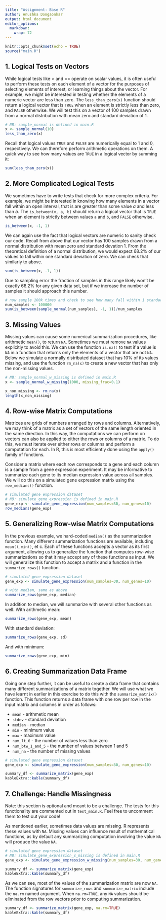 ```yaml
---
title: "Assignment: Base R"
author: Anushka Dongaonkar
output: html_document
editor_options: 
  markdown: 
    wrap: 72
---
```


```r
knitr::opts_chunk$set(echo = TRUE)
source("main.R")
```

## 1. Logical Tests on Vectors

While logical tests like \> and == operate on scalar values, it is often
useful to perform these tests on each element of a vector for the
purposes of selecting elements of interest, or learning things about the
vector. For example, we might be interested in testing whether the
elements of a numeric vector are less than zero. The `less_than_zero(x)`
function should return a logical vector that is `TRUE` when an element
is strictly less than zero, and `FALSE` otherwise. We will test this on
a vector of 100 samples drawn from a normal distribution with mean zero
and standard deviation of 1.

```r
# NB: sample_normal is defined in main.R
x <- sample_normal(10)
less_than_zero(x)
```

Recall that logical values `TRUE` and `FALSE` are numerically equal to 1
and 0, respectively. We can therefore perform arithmetic operations on
them. A quick way to see how many values are `TRUE` in a logical vector
by summing it:

```r
sum(less_than_zero(x))
```

## 2. More Complicated Logical Tests

We sometimes have to write tests that check for more complex criteria.
For example, we might be interested in knowing how many elements in a
vector fall within an open interval, that is are greater than some value
$a$ and less than $b$. The `is_between(x, a, b)` should return a logical
vector that is `TRUE` when an element is strictly between values `a` and
`b`, and `FALSE` otherwise.

```r
is_between(x, -1, 1)
```

We can again use the fact that logical vectors are numeric to sanity
check our code. Recall from above that our vector has 100 samples drawn
from a normal distribution with mean zero and standard devation 1. From
the theoretical definition of a normal distribution, we would expect
68.2% of our values to fall within one standard deviation of zero. We
can check that similarly to above.

```r
sum(is_between(x, -1, 1))
```

Due to sampling error the fraction of samples in this range likely won't
be exactly 68.2% for any given data set, but if we increase the number
of samples it should approach this number.

```r
# now sample 100k times and check to see how many fall within 1 standard deviation of 0
num_samples <- 100000
sum(is_between(sample_normal(num_samples), -1, 1))/num_samples
```

## 3. Missing Values

Missing values can cause some numerical summarization procedures, like
arithmetic `mean()`, to return `NA`. Sometimes we must remove `NA`
values explicitly to avoid this. We can use the function `is.na()` to
test if a value is `NA` in a function that returns only the elements of
a vector that are not `NA`. Below we simulate a normally distributed
dataset that has 10% of its values missing, and use the function
`rm_na(x)` to create a new vector that has only the non-missing values.

```r
# NB: sample_normal_w_missing is defined in main.R
x <- sample_normal_w_missing(1000, missing_frac=0.1)

x_non_missing <- rm_na(x)
length(x_non_missing)
```

## 4. Row-wise Matrix Computations

Matrices are grids of numbers arranged by rows and columns.
Alternatively, we may think of a matrix as a set of vectors of the same
length oriented in the same direction. In this way, the computations we
can perform on vectors can also be applied to either the rows or columns
of a matrix. To do this, we must iterate over either rows or columns and
perform a computation for each. In R, this is most efficiently done
using the `apply()` family of functions.

Consider a matrix where each row corresponds to a gene and each column
is a sample from a gene expression experiment. It may be informative to
summarize each gene to its median expression value across all samples.
We will do this on a simulated gene expression matrix using the
`row_medians()` function.

```r
# simulated gene expression dataset
# NB: simulate_gene_expression is defined in main.R
gene_exp <- simulate_gene_expression(num_samples=30, num_genes=10)
row_medians(gene_exp)
```

## 5. Generalizing Row-wise Matrix Computations

In the previous example, we hard-coded `median()` as the summarization
function. Many different summarization functions are available,
including `mean()`, `min()`, et c. Each of these functions accepts a
vector as its first argument, allowing us to generalize the function
that computes row-wise summarizations so that it may accept any of these
functions as input. We will generalize this function to accept a matrix
and a function in the `summarize_rows()` function.

```r
# simulated gene expression dataset
gene_exp <- simulate_gene_expression(num_samples=30, num_genes=10)

# with median, same as above
summarize_rows(gene_exp, median)
```

In addition to median, we will summarize with several other functions as
well. With arithmetic mean:

```r
summarize_rows(gene_exp, mean)
```

With standard deviation:

```r
summarize_rows(gene_exp, sd)
```

And with minimum:

```r
summarize_rows(gene_exp, min)
```

## 6. Creating Summarization Data Frame

Going one step further, it can be useful to create a data frame that
contains many different summarizations of a matrix together. We will use
what we have learnt in earlier in this exercise to do this with the
`summarize_matrix()` function. This function returns a data frame with
one row per row in the input matrix and columns in order as follows:

-   `mean` - arithmetic mean
-   `stdev` - standard deviation
-   `median` - median
-   `min` - minimum value
-   `max` - maximum value
-   `num_lt_0` - the number of values less than zero
-   `num_btw_1_and_5` - the number of values between 1 and 5
-   `num_na` - the number of missing values

```r
# simulated gene expression dataset
gene_exp <- simulate_gene_expression(num_samples=30, num_genes=10)

summary_df <- summarize_matrix(gene_exp)
kableExtra::kable(summary_df)
```

## 7. Challenge: Handle Missingness

Note: this section is optional and meant to be a challenge. The tests
for this functionality are commented out in `test_main.R`. Feel free to
uncomment them to test out your code!

As mentioned earlier, sometimes data values are missing. R represents
these values with `NA`. Missing values can influence result of
mathematical functions, as by default any summarizing computation
involving the value `NA` will produce the value `NA`.

```r
# simulated gene expression dataset
# NB: simulate_gene_expression_s_missing is defined in main.R
gene_exp <- simulate_gene_expression_w_missing(num_samples=30, num_genes=10, missing_frac=0.1)

summary_df <- summarize_matrix(gene_exp)
kableExtra::kable(summary_df)
```

As we can see, most of the values of the summarization matrix are now
`NA`. The function signatures for `summarize_rows` and
`summarize_matrix` include the `na.rm` named argument. When
`na.rm=TRUE`, any `NA` values should be eliminated from the row vectors
prior to computing summarization.

```r
summary_df <- summarize_matrix(gene_exp, na.rm=TRUE)
kableExtra::kable(summary_df)
```
